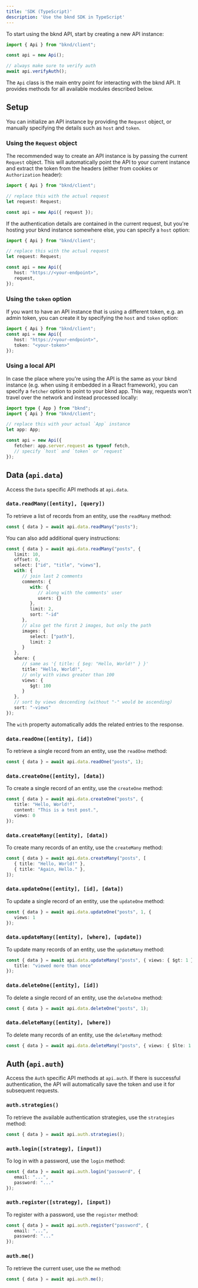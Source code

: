 ```yaml
---
title: 'SDK (TypeScript)'
description: 'Use the bknd SDK in TypeScript'
---
```


To start using the bknd API, start by creating a new API instance:
```ts
import { Api } from "bknd/client";

const api = new Api();

// always make sure to verify auth
await api.verifyAuth();
```

The `Api` class is the main entry point for interacting with the bknd API. It provides methods
for all available modules described below.

## Setup
You can initialize an API instance by providing the `Request` object, or manually specifying the details such as `host` and `token`.

### Using the `Request` object
The recommended way to create an API instance is by passing the current `Request` object. This will automatically point the API to your current instance and extract the token from the headers (either from cookies or `Authorization` header):

```ts
import { Api } from "bknd/client";

// replace this with the actual request
let request: Request;

const api = new Api({ request });
```

If the authentication details are contained in the current request, but you're hosting your bknd instance somewhere else, you can specify a `host` option:

```ts
import { Api } from "bknd/client";

// replace this with the actual request
let request: Request;

const api = new Api({
   host: "https://<your-endpoint>",
   request,
});
```

### Using the `token` option
If you want to have an API instance that is using a different token, e.g. an admin token, you can create it by specifying the `host` and `token` option:

```ts
import { Api } from "bknd/client";
const api = new Api({
   host: "https://<your-endpoint>",
   token: "<your-token>"
});
```

### Using a local API
In case the place where you're using the API is the same as your bknd instance (e.g. when using it embedded in a React framework), you can specify a `fetcher` option to point to your bknd app. This way, requests won't travel over the network and instead processed locally:

```ts
import type { App } from "bknd";
import { Api } from "bknd/client";

// replace this with your actual `App` instance
let app: App;

const api = new Api({
   fetcher: app.server.request as typeof fetch,
   // specify `host` and `token` or `request`
});
```


## Data (`api.data`)
Access the `Data` specific API methods at `api.data`.

### `data.readMany([entity], [query])`
To retrieve a list of records from an entity, use the `readMany` method:
```ts
const { data } = await api.data.readMany("posts");
```

You can also add additional query instructions:
```ts
const { data } = await api.data.readMany("posts", {
   limit: 10,
   offset: 0,
   select: ["id", "title", "views"],
   with: {
      // join last 2 comments
      comments: {
         with: {
            // along with the comments' user
            users: {}
         },
         limit: 2,
         sort: "-id"
      },
      // also get the first 2 images, but only the path
      images: {
         select: ["path"],
         limit: 2
      }
   },
   where: {
      // same as '{ title: { $eg: "Hello, World!" } }'
      title: "Hello, World!",
      // only with views greater than 100
      views: {
         $gt: 100
      }
   },
   // sort by views descending (without "-" would be ascending)
   sort: "-views"
});
```
The `with` property automatically adds the related entries to the response.

### `data.readOne([entity], [id])`
To retrieve a single record from an entity, use the `readOne` method:
```ts
const { data } = await api.data.readOne("posts", 1);
```

### `data.createOne([entity], [data])`
To create a single record of an entity, use the `createOne` method:
```ts
const { data } = await api.data.createOne("posts", {
   title: "Hello, World!",
   content: "This is a test post.",
   views: 0
});
```

### `data.createMany([entity], [data])`
To create many records of an entity, use the `createMany` method:
```ts
const { data } = await api.data.createMany("posts", [
   { title: "Hello, World!" },
   { title: "Again, Hello." },
]);
```

### `data.updateOne([entity], [id], [data])`
To update a single record of an entity, use the `updateOne` method:
```ts
const { data } = await api.data.updateOne("posts", 1, {
   views: 1
});
```

### `data.updateMany([entity], [where], [update])`
To update many records of an entity, use the `updateMany` method:
```ts
const { data } = await api.data.updateMany("posts", { views: { $gt: 1 } }, {
   title: "viewed more than once"
});
```

### `data.deleteOne([entity], [id])`
To delete a single record of an entity, use the `deleteOne` method:
```ts
const { data } = await api.data.deleteOne("posts", 1);
```

### `data.deleteMany([entity], [where])`
To delete many records of an entity, use the `deleteMany` method:
```ts
const { data } = await api.data.deleteMany("posts", { views: { $lte: 1 } });
```

## Auth (`api.auth`)
Access the `Auth` specific API methods at `api.auth`. If there is successful authentication, the
API will automatically save the token and use it for subsequent requests.

### `auth.strategies()`
To retrieve the available authentication strategies, use the `strategies` method:
```ts
const { data } = await api.auth.strategies();
```

### `auth.login([strategy], [input])`
To log in with a password, use the `login` method:
```ts
const { data } = await api.auth.login("password", {
   email: "...",
   password: "..."
});
```

### `auth.register([strategy], [input])`
To register with a password, use the `register` method:
```ts
const { data } = await api.auth.register("password", {
   email: "...",
   password: "..."
});
```

### `auth.me()`
To retrieve the current user, use the `me` method:
```ts
const { data } = await api.auth.me();
```

